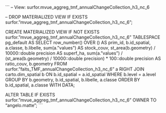 ```
-- View: surfor.mvue_aggreg_tmf_annualChangeCollection_h3_nc_6

-- DROP MATERIALIZED VIEW IF EXISTS surfor."mvue_aggreg_tmf_annualChangeCollection_h3_nc_6";

CREATE MATERIALIZED VIEW IF NOT EXISTS surfor."mvue_aggreg_tmf_annualChangeCollection_h3_nc_6"
TABLESPACE pg_default
AS
 SELECT row_number() OVER () AS prim_id,
    b.id_spatial,
    a.classe,
    b.libelle,
    sum(a."values") AS stock_couv,
    st_area(b.geometry) / 10000::double precision AS superf_ha,
    sum(a."values") / (st_area(b.geometry) / 10000::double precision) * 100::double precision AS ratio_couv,
    b.geometry
   FROM surfor."faits_TMF_annualChangeCollection_h3_nc_6" a
     RIGHT JOIN carto.dim_spatial b ON b.id_spatial = a.id_spatial
  WHERE b.level = a.level
  GROUP BY b.geometry, b.id_spatial, b.libelle, a.classe
  ORDER BY b.id_spatial, a.classe
WITH DATA;

ALTER TABLE IF EXISTS surfor."mvue_aggreg_tmf_annualChangeCollection_h3_nc_6"
    OWNER TO "angelo.matte";
	```